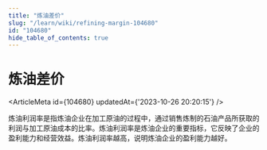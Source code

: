 ```yaml
---
title: "炼油差价"
slug: "/learn/wiki/refining-margin-104680"
id: "104680"
hide_table_of_contents: true
---
```



# 炼油差价

<ArticleMeta id={104680} updatedAt={'2023-10-26 20:20:15'} />
<div className='border-solid border-b border-t-0 my-4 border-[var(--ifm-color-gray-300)]' />

炼油利润率是指炼油企业在加工原油的过程中，通过销售炼制的石油产品所获取的利润与加工原油成本的比率。炼油利润率是炼油企业的重要指标，它反映了企业的盈利能力和经营效益。炼油利润率越高，说明炼油企业的盈利能力越好。
